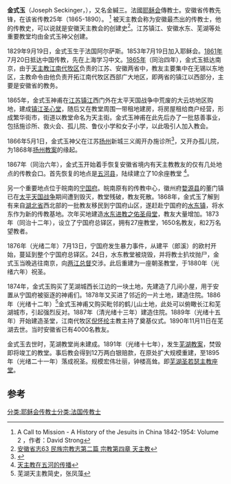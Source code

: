 '''金式玉'''（Joseph Seckinger，{{bd|1829年|9月19日|1890年|11月11日}}），又名金緘三。法國[[耶稣会|耶稣会]]傳教士。安徽省传教先锋，在该省传教25年（1865-1890）。
<ref>A Call to Mission - A History of the Jesuits in China 1842-1954: Volume 2 ，作者：David Strong</ref> 被天主教会称为安徽最杰出的传教士，他的传教史，可以说就是安徽天主教会的创建史<ref>[https://www.zuxun100.com/index/article/difangzhi/info/12817/fz_id/17664 安徽省志63 民族宗教志第二篇 宗教第四章 天主教]</ref>。江苏镇江、安徽水东、芜湖等处重要教堂均由金式玉神父创建。

1829年9月19日，金式玉生于法国阿尔萨斯。1853年7月19日加入耶稣会。[[1861年|1861年]]7月20日抵达中国传教，先在上海学习中文。[[1865年|1865年]]（同治四年），金式玉抵达南京，由于[[天主教江南代牧区|天主教江南代牧区]]负责的江苏、安徽两省中，教友主要集中在无锡以东地区，主教命令由他负责开拓江南代牧区西部广大地区，即两省的镇江以西部分，主要是安徽省的教务。

1865年，金式玉神甫在[[江苏|江苏]][[镇江|镇江]]西门外在太平天国战争中荒废的大云坊地区购地，建成[[镇江圣心堂|镇江圣心堂]]，随后又在教堂周围一带租地建房，将房屋租给商户经营，形成繁华街市，街道以教堂命名为天主街。金式玉神甫在此先后办了一批慈善事业，包括施诊所、救火会、孤儿院、鲁仪小学和女子小学，以此吸引人加入教会。

1866年5月1日，金式玉神父在江苏[[扬州|扬州]]新城三义阁开办施诊所<ref>{{Cite web |url=http://lishi.zhuixue.net/2016/0712/50834.html |title=清朝时期江苏历史大事记 |access-date=2021-04-05 |archive-date=2017-12-18 |archive-url=https://web.archive.org/web/20171218134530/http://lishi.zhuixue.net/2016/0712/50834.html |dead-url=no }}</ref>，又开办孤儿院，为1868年[[扬州教案|扬州教案]]的缘起。

1867年（同治六年），金式玉开始着手恢复安徽省境内有天主教教友的仅有几处地点的传教会口。首先恢复的地点是[[五河县|五河县]]，陆续建立了10余座教堂 
<ref>[http://www.wuhe.gov.cn/xwzx/ztzl/gdzt/lslm/whzg/80801061.html 天主教在五河的传播]</ref>。

另一个重要地点位于皖南的[[宁国府|宁国府]]。皖南原有的传教中心，徽州府[[婺源县|婺源县]]的董门镇已在[[太平天国战争|太平天国战争]]期间遭到毁灭，教堂残破，教友死散。1868年，金式玉了解到有来自[[湖北省|湖北省]]西北部的一批教友移民到宁国府山区，遂赶赴宁国府的[[水东镇_(宣城市)|水东镇]]，将水东作为新的传教基地。次年买地建造[[水东进教之佑圣母堂|水东进教之佑圣母堂]]，教友大量增加。1873年（同治十二年），设立了宁国府总铎区，拥有27座教堂，1650名教友，和2万名望教者。

1876年（光绪二年）7月13日，宁国府发生暴力事件，从建平（郎溪）的欧村开始，蔓延到整个宁国府总铎区。24日，水东教堂被烧毁，并将教士扒坟抛尸，金式玉当晚逃往南京，向[[两江总督|两江总督]]交涉。此后重建为一座朝圣教堂，于1880年（光绪六年）祝圣。

1874年，金式玉购买了芜湖城西长江边的一块土地，先建造了几间小屋，用于安置从宁国府被驱逐的神甫们。1878年又买进了邻近的一片土地，建造住院。1886年（光绪十二年）<ref>芜湖天主教简史，张凤藻</ref>金式玉神甫又购买毗邻的鹤儿山土地，此处可以俯瞰长江和芜湖城市，引起强烈反对。1887年（清光绪十三年）建造住院。1889年（光绪十五年）开始建造圣堂，江南代牧区[[倪怀纶|倪怀纶]]主教主持了奠基仪式。1890年11月11日在芜湖去世。当时安徽省已有4000名教友。

金式玉去世时，芜湖教堂尚未建成。1891年（光绪十七年），发生[[芜湖教案|芜湖教案]]，焚毁即将竣工的教堂。事后教会得到12万两白银赔款，在原处扩大规模重建，至1895年（光绪二十一年）落成祝圣。规模宏伟壮丽，钟楼高耸。即[[芜湖圣若瑟主教座堂|芜湖圣若瑟主教座堂]]。
==参考==
[[分类:耶稣会传教士|分类:耶稣会传教士]][[分类:法国传教士|分类:法国传教士]]